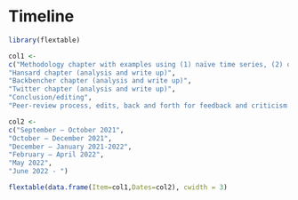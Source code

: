 # Timeline

```r
library(flextable)

col1 <- 
c("Methodology chapter with examples using (1) naïve time series, (2) overlapping model (3) aligned model (4) chronologically trained model (5) à la carte on text ",
"Hansard chapter (analysis and write up)", 
"Backbencher chapter (analysis and write up)",
"Twitter chapter (analysis and write up)",
"Conclusion/editing",
"Peer-review process, edits, back and forth for feedback and criticism supervisor, committee, etc.")

col2 <- 
c("September – October 2021",
"October – December 2021",
"December – January 2021-2022",
"February – April 2022",
"May 2022",
"June 2022 - ")

flextable(data.frame(Item=col1,Dates=col2), cwidth = 3)


```
